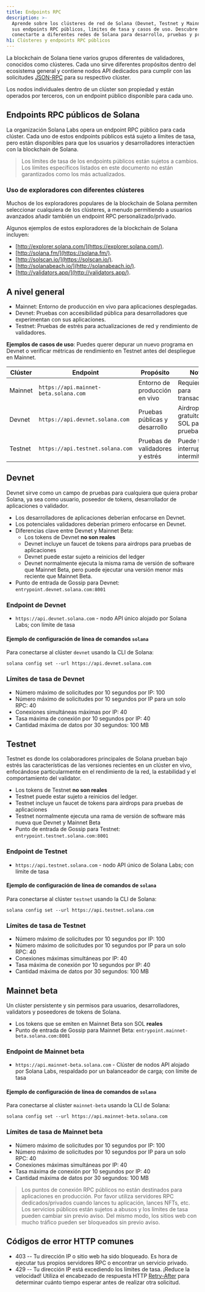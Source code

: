 ```yaml
---
title: Endpoints RPC
description: >-
  Aprende sobre los clústeres de red de Solana (Devnet, Testnet y Mainnet Beta),
  sus endpoints RPC públicos, límites de tasa y casos de uso. Descubre cómo
  conectarte a diferentes redes de Solana para desarrollo, pruebas y producción.
h1: Clústeres y endpoints RPC públicos
---
```


La blockchain de Solana tiene varios grupos diferentes de validadores, conocidos
como clústeres. Cada uno sirve diferentes propósitos dentro del ecosistema
general y contiene nodos API dedicados para cumplir con las solicitudes
[JSON-RPC](/docs/rpc/) para su respectivo clúster.

Los nodos individuales dentro de un clúster son propiedad y están operados por
terceros, con un endpoint público disponible para cada uno.

## Endpoints RPC públicos de Solana

La organización Solana Labs opera un endpoint RPC público para cada clúster.
Cada uno de estos endpoints públicos está sujeto a límites de tasa, pero están
disponibles para que los usuarios y desarrolladores interactúen con la
blockchain de Solana.

> Los límites de tasa de los endpoints públicos están sujetos a cambios. Los
> límites específicos listados en este documento no están garantizados como los
> más actualizados.

### Uso de exploradores con diferentes clústeres

Muchos de los exploradores populares de la blockchain de Solana permiten
seleccionar cualquiera de los clústeres, a menudo permitiendo a usuarios
avanzados añadir también un endpoint RPC personalizado/privado.

Algunos ejemplos de estos exploradores de la blockchain de Solana incluyen:

- [http://explorer.solana.com/](https://explorer.solana.com/).
- [http://solana.fm/](https://solana.fm/).
- [http://solscan.io/](https://solscan.io/).
- [http://solanabeach.io/](http://solanabeach.io/).
- [http://validators.app/](http://validators.app/).

## A nivel general

- Mainnet: Entorno de producción en vivo para aplicaciones desplegadas.
- Devnet: Pruebas con accesibilidad pública para desarrolladores que
  experimentan con sus aplicaciones.
- Testnet: Pruebas de estrés para actualizaciones de red y rendimiento de
  validadores.

**Ejemplos de casos de uso**: Puedes querer depurar un nuevo programa en Devnet
o verificar métricas de rendimiento en Testnet antes del despliegue en Mainnet.

| **Clúster** | **Endpoint**                                                   | **Propósito**                   | **Notas**                                |
| ----------- | -------------------------------------------------------------- | ------------------------------- | ---------------------------------------- |
| Mainnet     | `https://api.mainnet-beta.solana.com` | Entorno de producción en vivo   | Requiere SOL para transacciones          |
| Devnet      | `https://api.devnet.solana.com` | Pruebas públicas y desarrollo   | Airdrop gratuito de SOL para pruebas     |
| Testnet     | `https://api.testnet.solana.com` | Pruebas de validadores y estrés | Puede tener interrupciones intermitentes |

## Devnet

Devnet sirve como un campo de pruebas para cualquiera que quiera probar Solana,
ya sea como usuario, poseedor de tokens, desarrollador de aplicaciones o
validador.

- Los desarrolladores de aplicaciones deberían enfocarse en Devnet.
- Los potenciales validadores deberían primero enfocarse en Devnet.
- Diferencias clave entre Devnet y Mainnet Beta:
  - Los tokens de Devnet **no son reales**
  - Devnet incluye un faucet de tokens para airdrops para pruebas de
    aplicaciones
  - Devnet puede estar sujeto a reinicios del ledger
  - Devnet normalmente ejecuta la misma rama de versión de software que Mainnet
    Beta, pero puede ejecutar una versión menor más reciente que Mainnet Beta.
- Punto de entrada de Gossip para Devnet:
  `entrypoint.devnet.solana.com:8001`

### Endpoint de Devnet

- `https://api.devnet.solana.com` - nodo API
  único alojado por Solana Labs; con límite de tasa

#### Ejemplo de configuración de línea de comandos `solana`

Para conectarse al clúster
`devnet` usando la CLI de
Solana:

```shell
solana config set --url https://api.devnet.solana.com
```

### Límites de tasa de Devnet

- Número máximo de solicitudes por 10 segundos por IP: 100
- Número máximo de solicitudes por 10 segundos por IP para un solo RPC: 40
- Conexiones simultáneas máximas por IP: 40
- Tasa máxima de conexión por 10 segundos por IP: 40
- Cantidad máxima de datos por 30 segundos: 100 MB

## Testnet

Testnet es donde los colaboradores principales de Solana prueban bajo estrés las
características de las versiones recientes en un clúster en vivo, enfocándose
particularmente en el rendimiento de la red, la estabilidad y el comportamiento
del validator.

- Los tokens de Testnet **no son reales**
- Testnet puede estar sujeto a reinicios del ledger.
- Testnet incluye un faucet de tokens para airdrops para pruebas de aplicaciones
- Testnet normalmente ejecuta una rama de versión de software más nueva que
  Devnet y Mainnet Beta
- Punto de entrada de Gossip para Testnet:
  `entrypoint.testnet.solana.com:8001`

### Endpoint de Testnet

- `https://api.testnet.solana.com` - nodo API
  único de Solana Labs; con límite de tasa

#### Ejemplo de configuración de línea de comandos de `solana`

Para conectarse al clúster
`testnet` usando la CLI de
Solana:

```shell
solana config set --url https://api.testnet.solana.com
```

### Límites de tasa de Testnet

- Número máximo de solicitudes por 10 segundos por IP: 100
- Número máximo de solicitudes por 10 segundos por IP para un solo RPC: 40
- Conexiones máximas simultáneas por IP: 40
- Tasa máxima de conexión por 10 segundos por IP: 40
- Cantidad máxima de datos por 30 segundos: 100 MB

## Mainnet beta

Un clúster persistente y sin permisos para usuarios, desarrolladores, validators
y poseedores de tokens de Solana.

- Los tokens que se emiten en Mainnet Beta son SOL **reales**
- Punto de entrada de Gossip para Mainnet Beta:
  `entrypoint.mainnet-beta.solana.com:8001`

### Endpoint de Mainnet beta

- `https://api.mainnet-beta.solana.com` - Clúster de
  nodos API alojado por Solana Labs, respaldado por un balanceador de carga; con
  límite de tasa

#### Ejemplo de configuración de línea de comandos de `solana`

Para conectarse al clúster
`mainnet-beta` usando la CLI de
Solana:

```shell
solana config set --url https://api.mainnet-beta.solana.com
```

### Límites de tasa de Mainnet beta

- Número máximo de solicitudes por 10 segundos por IP: 100
- Número máximo de solicitudes por 10 segundos por IP para un solo RPC: 40
- Conexiones máximas simultáneas por IP: 40
- Tasa máxima de conexión por 10 segundos por IP: 40
- Cantidad máxima de datos por 30 segundos: 100 MB

> Los puntos de conexión RPC públicos no están destinados para aplicaciones en
> producción. Por favor utiliza servidores RPC dedicados/privados cuando lances
> tu aplicación, lances NFTs, etc. Los servicios públicos están sujetos a abusos
> y los límites de tasa pueden cambiar sin previo aviso. Del mismo modo, los
> sitios web con mucho tráfico pueden ser bloqueados sin previo aviso.

## Códigos de error HTTP comunes

- 403 -- Tu dirección IP o sitio web ha sido bloqueado. Es hora de ejecutar tus
  propios servidores RPC o encontrar un servicio privado.
- 429 -- Tu dirección IP está excediendo los límites de tasa. ¡Reduce la
  velocidad! Utiliza el encabezado de respuesta HTTP
  [Retry-After](https://developer.mozilla.org/en-US/docs/Web/HTTP/Headers/Retry-After)
  para determinar cuánto tiempo esperar antes de realizar otra solicitud.
